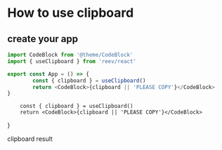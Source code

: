 # How to use clipboard

## create your app

```ts
import CodeBlock from '@theme/CodeBlock'
import { useClipboard } from 'reev/react'

export const App = () => {
        const { clipboard } = useClipboard()
        return <CodeBlock>{clipboard || 'PLEASE COPY'}</CodeBlock>
}
```


        const { clipboard } = useClipboard()
        return <CodeBlock>{clipboard || 'PLEASE COPY'}</CodeBlock>
}

clipboard result

<App />
